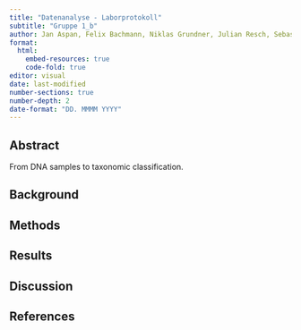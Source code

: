 ```yaml
---
title: "Datenanalyse - Laborprotokoll"
subtitle: "Gruppe 1_b"
author: Jan Aspan, Felix Bachmann, Niklas Grundner, Julian Resch, Sebastian Sarria Suarez
format: 
  html:
    embed-resources: true
    code-fold: true
editor: visual
date: last-modified
number-sections: true
number-depth: 2
date-format: "DD. MMMM YYYY"
---
```


## Abstract
From DNA samples to taxonomic classification.

## Background

## Methods

## Results

## Discussion

## References